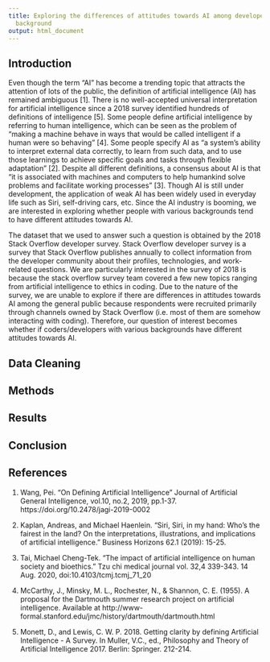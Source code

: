 ```yaml
---
title: Exploring the differences of attitudes towards AI among developers with various
  background
output: html_document
---
```


## Introduction 
Even though the term “AI” has become a trending topic that attracts the attention of lots of the public, the definition of artificial intelligence (AI) has remained ambiguous [1]. There is no well-accepted universal interpretation for artificial intelligence since a 2018 survey identified hundreds of definitions of intelligence [5]. Some people define artificial intelligence by referring to human intelligence, which can be seen as the problem of “making a machine behave in ways that would be called intelligent if a human were so behaving” [4]. Some people specify AI as “a system’s ability to interpret external data correctly, to learn from such data, and to use those learnings to achieve specific goals and tasks through flexible adaptation” [2]. Despite all different definitions, a consensus about AI is that “it is associated with machines and computers to help humankind solve problems and facilitate working processes” [3]. Though AI is still under development, the application of weak AI has been widely used in everyday life such as Siri, self-driving cars, etc. Since the AI industry is booming, we are interested in exploring whether people with various backgrounds tend to have different attitudes towards AI. 

The dataset that we used to answer such a question is obtained by the 2018 Stack Overflow developer survey. Stack Overflow developer survey is a survey that Stack Overflow publishes annually to collect information from the developer community about their profiles, technologies, and work-related questions. We are particularly interested in the survey of 2018 is because the stack overflow survey team covered a few new topics ranging from artificial intelligence to ethics in coding. Due to the nature of the survey, we are unable to explore if there are differences in attitudes towards AI among the general public because respondents were recruited primarily through channels owned by Stack Overflow (i.e. most of them are somehow interacting with coding). Therefore, our question of interest becomes whether if coders/developers with various backgrounds have different attitudes towards AI. 


## Data Cleaning 


## Methods 


## Results 


## Conclusion 


## References 

1. Wang, Pei. "On Defining Artificial Intelligence" Journal of Artificial General Intelligence, vol.10, no.2, 2019, pp.1-37. https://doi.org/10.2478/jagi-2019-0002

2. Kaplan, Andreas, and Michael Haenlein. "Siri, Siri, in my hand: Who’s the fairest in the land? On the interpretations, illustrations, and implications of artificial intelligence." Business Horizons 62.1 (2019): 15-25.

3. Tai, Michael Cheng-Tek. “The impact of artificial intelligence on human society and bioethics.” Tzu chi medical journal vol. 32,4 339-343. 14 Aug. 2020, doi:10.4103/tcmj.tcmj_71_20

4. McCarthy, J., Minsky, M. L., Rochester, N., & Shannon, C. E. (1955). A proposal for the Dartmouth summer research project on artificial intelligence. Available at http://www-formal.stanford.edu/jmc/history/dartmouth/dartmouth.html

5. Monett, D., and Lewis, C. W. P. 2018. Getting clarity by defining Artificial Intelligence - A Survey. In Muller, V.C., ed., Philosophy and Theory of Artificial Intelligence 2017. Berlin: Springer. 212-214.
